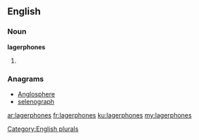 ==English==

===Noun===
'''lagerphones'''

# {{plural of|lagerphone}}

===Anagrams===
* [[Anglosphere#English|Anglosphere]]
* [[selenograph#English|selenograph]]

[[Category:English plurals]]

[[ar:lagerphones]]
[[fr:lagerphones]]
[[ku:lagerphones]]
[[my:lagerphones]]